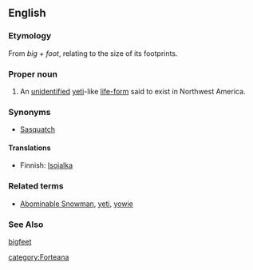 ==English==
{{wikipedia}}

===Etymology===
From ''big'' + ''foot'', relating to the size of its footprints.

===Proper noun===
{{en-proper noun}}
#An [[unidentified]] [[yeti]]-like [[life-form]] said to exist in Northwest America.

===Synonyms===
*[[Sasquatch]]

====Translations====
*Finnish: [[Isojalka]]

===Related terms===
* [[Abominable Snowman]], [[yeti]], [[yowie]]

===See Also===
[[bigfeet]]

[[category:Forteana]]